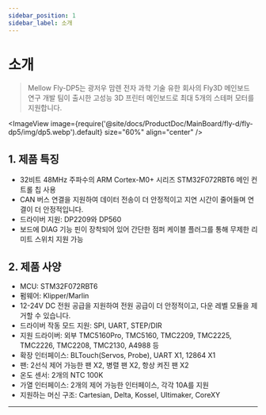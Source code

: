 ```yaml
---
sidebar_position: 1
sidebar_label: 소개
---
```


# 소개

> Mellow Fly-DP5는 광저우 맘렌 전자 과학 기술 유한 회사의 Fly3D 메인보드 연구 개발 팀이 출시한 고성능 3D 프린터 메인보드로 최대 5개의 스테퍼 모터를 지원합니다.


<ImageView image={require('@site/docs/ProductDoc/MainBoard/fly-d/fly-dp5/img/dp5.webp').default} size="60%" align="center" />

## **1. 제품 특징**

* 32비트 48MHz 주파수의 ARM Cortex-M0+ 시리즈 STM32F072RBT6 메인 컨트롤 칩 사용
* CAN 버스 연결을 지원하여 데이터 전송이 더 안정적이고 지연 시간이 줄어들며 연결이 더 안정적입니다.
* 드라이버 지원: DP2209와 DP560
* 보드에 DIAG 기능 핀이 장착되어 있어 간단한 점퍼 케이블 플러그를 통해 무제한 리미트 스위치 지원 가능

## 2. 제품 사양

* MCU: STM32F072RBT6
* 펌웨어: Klipper/Marlin
* 12-24V DC 전원 공급을 지원하여 전원 공급이 더 안정적이고, 다운 레벨 모듈을 제거할 수 있습니다.
* 드라이버 작동 모드 지원: SPI, UART, STEP/DIR
* 지원 드라이버: 외부 TMC5160Pro, TMC5160, TMC2209, TMC2225, TMC2226, TMC2208, TMC2130, A4988 등
* 확장 인터페이스: BLTouch(Servos, Probe), UART X1, 12864 X1
* 팬: 2선식 제어 가능한 팬 X2, 병렬 팬 X2, 항상 켜진 팬 X2
* 온도 센서: 2개의 NTC 100K
* 가열 인터페이스: 2개의 제어 가능한 인터페이스, 각각 10A를 지원
* 지원하는 머신 구조: Cartesian, Delta, Kossel, Ultimaker, CoreXY


----